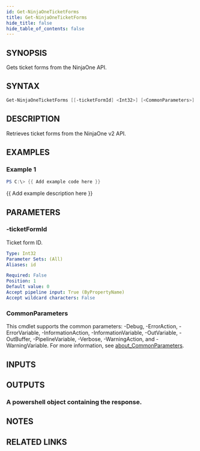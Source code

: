 ```yaml
---
id: Get-NinjaOneTicketForms
title: Get-NinjaOneTicketForms
hide_title: false
hide_table_of_contents: false
---
```


## SYNOPSIS

Gets ticket forms from the NinjaOne API.

## SYNTAX

```powershell
Get-NinjaOneTicketForms [[-ticketFormId] <Int32>] [<CommonParameters>]
```

## DESCRIPTION

Retrieves ticket forms from the NinjaOne v2 API.

## EXAMPLES

### Example 1

```powershell
PS C:\> {{ Add example code here }}
```

{{ Add example description here }}

## PARAMETERS

### -ticketFormId

Ticket form ID.

```yaml
Type: Int32
Parameter Sets: (All)
Aliases: id

Required: False
Position: 1
Default value: 0
Accept pipeline input: True (ByPropertyName)
Accept wildcard characters: False
```

### CommonParameters

This cmdlet supports the common parameters: -Debug, -ErrorAction, -ErrorVariable, -InformationAction, -InformationVariable, -OutVariable, -OutBuffer, -PipelineVariable, -Verbose, -WarningAction, and -WarningVariable. For more information, see [about_CommonParameters](http://go.microsoft.com/fwlink/?LinkID=113216).

## INPUTS

## OUTPUTS

### A powershell object containing the response.

## NOTES

## RELATED LINKS
